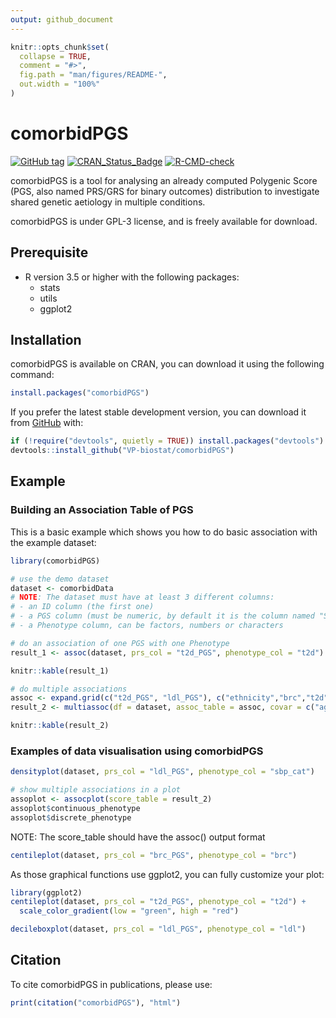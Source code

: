 ```yaml
---
output: github_document
---
```


<!-- README.md is generated from README.Rmd. Please edit that file -->

```r
knitr::opts_chunk$set(
  collapse = TRUE,
  comment = "#>",
  fig.path = "man/figures/README-",
  out.width = "100%"
)
```

# comorbidPGS

<!-- badges: start -->
[![GitHub tag](https://img.shields.io/github/v/tag/VP-biostat/comorbidPGS.svg?label=latest%20version)](https://github.com/VP-biostat/comorbidPGS)
[![CRAN_Status_Badge](https://www.r-pkg.org/badges/version/comorbidPGS)](https://cran.r-project.org/package=comorbidPGS)
[![R-CMD-check](https://github.com/VP-biostat/comorbidPGS/actions/workflows/R-CMD-check.yaml/badge.svg)](https://github.com/VP-biostat/comorbidPGS/actions/workflows/R-CMD-check.yaml)
<!-- badges: end -->

comorbidPGS is a tool for analysing an already computed Polygenic Score (PGS, also named PRS/GRS for binary outcomes) distribution to investigate shared genetic aetiology in multiple conditions.

comorbidPGS is under GPL-3 license, and is freely available for download. 

## Prerequisite
* R version 3.5 or higher with the following packages:
    + stats 
    + utils
    + ggplot2 

## Installation

comorbidPGS is available on CRAN, you can download it using the following command: 

``` r
install.packages("comorbidPGS")
```

If you prefer the latest stable development version, you can download it from [GitHub](https://github.com/VP-biostat/comorbidPGS) with:

``` r
if (!require("devtools", quietly = TRUE)) install.packages("devtools")
devtools::install_github("VP-biostat/comorbidPGS")
```

## Example

### Building an Association Table of PGS 

This is a basic example which shows you how to do basic association with the example dataset:

```r
library(comorbidPGS)

# use the demo dataset
dataset <- comorbidData
# NOTE: The dataset must have at least 3 different columns:
# - an ID column (the first one)
# - a PGS column (must be numeric, by default it is the column named "SCORESUM" or the second column if "SCORESUM" is not present)
# - a Phenotype column, can be factors, numbers or characters

# do an association of one PGS with one Phenotype
result_1 <- assoc(dataset, prs_col = "t2d_PGS", phenotype_col = "t2d")
```
```r
knitr::kable(result_1)
```
```r
# do multiple associations
assoc <- expand.grid(c("t2d_PGS", "ldl_PGS"), c("ethnicity","brc","t2d","log_ldl","sbp_cat"))
result_2 <- multiassoc(df = dataset, assoc_table = assoc, covar = c("age", "sex", "gen_array"))
```
```r
knitr::kable(result_2)
```


### Examples of data visualisation using comorbidPGS

```r
densityplot(dataset, prs_col = "ldl_PGS", phenotype_col = "sbp_cat")
```

```r
# show multiple associations in a plot
assoplot <- assocplot(score_table = result_2)
assoplot$continuous_phenotype
assoplot$discrete_phenotype
```
NOTE: The score_table should have the assoc() output format

```r
centileplot(dataset, prs_col = "brc_PGS", phenotype_col = "brc")
```

As those graphical functions use ggplot2, you can fully customize your plot:
```r
library(ggplot2)
centileplot(dataset, prs_col = "t2d_PGS", phenotype_col = "t2d") + 
  scale_color_gradient(low = "green", high = "red")
```

```r
decileboxplot(dataset, prs_col = "ldl_PGS", phenotype_col = "ldl")
```

## Citation 
To cite comorbidPGS in publications, please use:
```r
print(citation("comorbidPGS"), "html")
```
